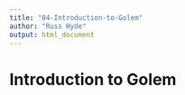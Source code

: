 ```yaml
---
title: "04-Introduction-to-Golem"
author: "Russ Hyde"
output: html_document
---
```


# Introduction to Golem